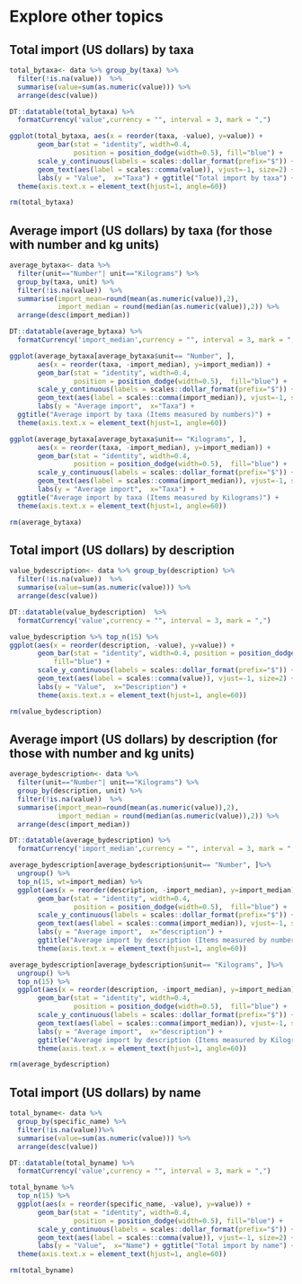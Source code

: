 # Explore other topics

## Total import (US dollars) by taxa 
```r
total_bytaxa<- data %>% group_by(taxa) %>%
  filter(!is.na(value))  %>%
  summarise(value=sum(as.numeric(value))) %>%
  arrange(desc(value))

DT::datatable(total_bytaxa) %>%
  formatCurrency('value',currency = "", interval = 3, mark = ",")

ggplot(total_bytaxa, aes(x = reorder(taxa, -value), y=value)) + 
       geom_bar(stat = "identity", width=0.4, 
                position = position_dodge(width=0.5), fill="blue") +
       scale_y_continuous(labels = scales::dollar_format(prefix="$")) +
       geom_text(aes(label = scales::comma(value)), vjust=-1, size=2) +
       labs(y = "Value",  x="Taxa") + ggtitle("Total import by taxa") +
  theme(axis.text.x = element_text(hjust=1, angle=60)) 

rm(total_bytaxa)
```

## Average import (US dollars) by taxa (for those with number and kg units)
```r
average_bytaxa<- data %>% 
  filter(unit=="Number"| unit=="Kilograms") %>%
  group_by(taxa, unit) %>%
  filter(!is.na(value))  %>%
  summarise(import_mean=round(mean(as.numeric(value)),2), 
            import_median = round(median(as.numeric(value)),2)) %>%
  arrange(desc(import_median))

DT::datatable(average_bytaxa) %>%
  formatCurrency('import_median',currency = "", interval = 3, mark = ",")

ggplot(average_bytaxa[average_bytaxa$unit== "Number", ], 
       aes(x = reorder(taxa, -import_median), y=import_median)) + 
       geom_bar(stat = "identity", width=0.4, 
                position = position_dodge(width=0.5),  fill="blue") +
       scale_y_continuous(labels = scales::dollar_format(prefix="$")) +
       geom_text(aes(label = scales::comma(import_median)), vjust=-1, size=2) +
       labs(y = "Average import",  x="Taxa") + 
  ggtitle("Average import by taxa (Items measured by numbers)") +
  theme(axis.text.x = element_text(hjust=1, angle=60)) 

ggplot(average_bytaxa[average_bytaxa$unit== "Kilograms", ], 
       aes(x = reorder(taxa, -import_median), y=import_median)) + 
       geom_bar(stat = "identity", width=0.4, 
                position = position_dodge(width=0.5),  fill="blue") +
       scale_y_continuous(labels = scales::dollar_format(prefix="$")) +
       geom_text(aes(label = scales::comma(import_median)), vjust=-1, size=2) +
       labs(y = "Average import",  x="Taxa") + 
  ggtitle("Average import by taxa (Items measured by Kilograms)") +
  theme(axis.text.x = element_text(hjust=1, angle=60)) 

rm(average_bytaxa)
```

## Total import (US dollars) by description
```r
value_bydescription<- data %>% group_by(description) %>%
  filter(!is.na(value))  %>%
  summarise(value=sum(as.numeric(value))) %>%
  arrange(desc(value))

DT::datatable(value_bydescription)  %>%
  formatCurrency('value',currency = "", interval = 3, mark = ",")

value_bydescription %>% top_n(15) %>%
ggplot(aes(x = reorder(description, -value), y=value)) + 
       geom_bar(stat = "identity", width=0.4, position = position_dodge(width=0.5), 
           fill="blue") +
       scale_y_continuous(labels = scales::dollar_format(prefix="$")) +
       geom_text(aes(label = scales::comma(value)), vjust=-1, size=2) +
       labs(y = "Value",  x="Description") +
       theme(axis.text.x = element_text(hjust=1, angle=60)) 

rm(value_bydescription)
```

## Average import (US dollars) by description (for those with number and kg units)
```r
average_bydescription<- data %>% 
  filter(unit=="Number"| unit=="Kilograms") %>%
  group_by(description, unit) %>%
  filter(!is.na(value))  %>%
  summarise(import_mean=round(mean(as.numeric(value)),2), 
            import_median = round(median(as.numeric(value)),2)) %>%
  arrange(desc(import_median))

DT::datatable(average_bydescription) %>%
  formatCurrency('import_median',currency = "", interval = 3, mark = ",")

average_bydescription[average_bydescription$unit== "Number", ]%>% 
  ungroup() %>%
  top_n(15, wt=import_median) %>%
  ggplot(aes(x = reorder(description, -import_median), y=import_median)) + 
       geom_bar(stat = "identity", width=0.4, 
                position = position_dodge(width=0.5),  fill="blue") +
       scale_y_continuous(labels = scales::dollar_format(prefix="$")) +
       geom_text(aes(label = scales::comma(import_median)), vjust=-1, size=2) +
       labs(y = "Average import",  x="description") + 
       ggtitle("Average import by description (Items measured by numbers)") +
       theme(axis.text.x = element_text(hjust=1, angle=60)) 

average_bydescription[average_bydescription$unit== "Kilograms", ]%>% 
  ungroup() %>%
  top_n(15) %>%
  ggplot(aes(x = reorder(description, -import_median), y=import_median)) + 
       geom_bar(stat = "identity", width=0.4, 
                position = position_dodge(width=0.5),  fill="blue") +
       scale_y_continuous(labels = scales::dollar_format(prefix="$")) +
       geom_text(aes(label = scales::comma(import_median)), vjust=-1, size=2) +
       labs(y = "Average import",  x="description") + 
       ggtitle("Average import by description (Items measured by Kilograms)") +
       theme(axis.text.x = element_text(hjust=1, angle=60)) 

rm(average_bydescription)
```

## Total import (US dollars) by name
```r
total_byname<- data %>% 
  group_by(specific_name) %>%
  filter(!is.na(value))%>%
  summarise(value=sum(as.numeric(value))) %>%
  arrange(desc(value))

DT::datatable(total_byname) %>%
  formatCurrency('value',currency = "", interval = 3, mark = ",")

total_byname %>%
  top_n(15) %>%
  ggplot(aes(x = reorder(specific_name, -value), y=value)) + 
       geom_bar(stat = "identity", width=0.4, 
                position = position_dodge(width=0.5), fill="blue") +
       scale_y_continuous(labels = scales::dollar_format(prefix="$")) +
       geom_text(aes(label = scales::comma(value)), vjust=-1, size=2) +
       labs(y = "Value",  x="Name") + ggtitle("Total import by name") +
  theme(axis.text.x = element_text(hjust=1, angle=60)) 

rm(total_byname)
```

